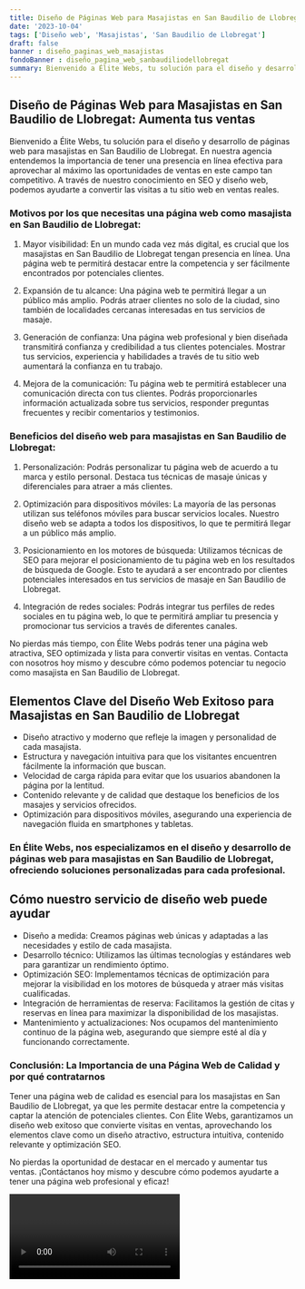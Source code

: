 ```yaml
---
title: Diseño de Páginas Web para Masajistas en San Baudilio de Llobregat
date: '2023-10-04'
tags: ['Diseño web', 'Masajistas', 'San Baudilio de Llobregat']
draft: false
banner : diseño_paginas_web_masajistas
fondoBanner : diseño_pagina_web_sanbaudiliodellobregat
summary: Bienvenido a Élite Webs, tu solución para el diseño y desarrollo de páginas web para masajistas en San Baudilio de Llobregat. En nuestra agencia entendemos la importancia de tener una presencia en línea efectiva para aprovechar al máximo las oportunidades de ventas en este campo tan competitivo. A través de nuestro conocimiento en SEO y diseño web, podemos ayudarte a convertir las visitas a tu sitio web en ventas reales.
---
```


## Diseño de Páginas Web para Masajistas en San Baudilio de Llobregat: Aumenta tus ventas

Bienvenido a Élite Webs, tu solución para el diseño y desarrollo de páginas web para masajistas en San Baudilio de Llobregat. En nuestra agencia entendemos la importancia de tener una presencia en línea efectiva para aprovechar al máximo las oportunidades de ventas en este campo tan competitivo. A través de nuestro conocimiento en SEO y diseño web, podemos ayudarte a convertir las visitas a tu sitio web en ventas reales.

### Motivos por los que necesitas una página web como masajista en San Baudilio de Llobregat:

1. Mayor visibilidad: En un mundo cada vez más digital, es crucial que los masajistas en San Baudilio de Llobregat tengan presencia en línea. Una página web te permitirá destacar entre la competencia y ser fácilmente encontrados por potenciales clientes.

2. Expansión de tu alcance: Una página web te permitirá llegar a un público más amplio. Podrás atraer clientes no solo de la ciudad, sino también de localidades cercanas interesadas en tus servicios de masaje.

3. Generación de confianza: Una página web profesional y bien diseñada transmitirá confianza y credibilidad a tus clientes potenciales. Mostrar tus servicios, experiencia y habilidades a través de tu sitio web aumentará la confianza en tu trabajo.

4. Mejora de la comunicación: Tu página web te permitirá establecer una comunicación directa con tus clientes. Podrás proporcionarles información actualizada sobre tus servicios, responder preguntas frecuentes y recibir comentarios y testimonios.

### Beneficios del diseño web para masajistas en San Baudilio de Llobregat:

1. Personalización: Podrás personalizar tu página web de acuerdo a tu marca y estilo personal. Destaca tus técnicas de masaje únicas y diferenciales para atraer a más clientes.

2. Optimización para dispositivos móviles: La mayoría de las personas utilizan sus teléfonos móviles para buscar servicios locales. Nuestro diseño web se adapta a todos los dispositivos, lo que te permitirá llegar a un público más amplio.

3. Posicionamiento en los motores de búsqueda: Utilizamos técnicas de SEO para mejorar el posicionamiento de tu página web en los resultados de búsqueda de Google. Esto te ayudará a ser encontrado por clientes potenciales interesados en tus servicios de masaje en San Baudilio de Llobregat.

4. Integración de redes sociales: Podrás integrar tus perfiles de redes sociales en tu página web, lo que te permitirá ampliar tu presencia y promocionar tus servicios a través de diferentes canales.

No pierdas más tiempo, con Élite Webs podrás tener una página web atractiva, SEO optimizada y lista para convertir visitas en ventas. Contacta con nosotros hoy mismo y descubre cómo podemos potenciar tu negocio como masajista en San Baudilio de Llobregat.

<GifSeo />

<Cta />

## Elementos Clave del Diseño Web Exitoso para Masajistas en San Baudilio de Llobregat

- Diseño atractivo y moderno que refleje la imagen y personalidad de cada masajista.
- Estructura y navegación intuitiva para que los visitantes encuentren fácilmente la información que buscan.
- Velocidad de carga rápida para evitar que los usuarios abandonen la página por la lentitud.
- Contenido relevante y de calidad que destaque los beneficios de los masajes y servicios ofrecidos.
- Optimización para dispositivos móviles, asegurando una experiencia de navegación fluida en smartphones y tabletas.

### En Élite Webs, nos especializamos en el diseño y desarrollo de páginas web para masajistas en San Baudilio de Llobregat, ofreciendo soluciones personalizadas para cada profesional. 

## Cómo nuestro servicio de diseño web puede ayudar

- Diseño a medida: Creamos páginas web únicas y adaptadas a las necesidades y estilo de cada masajista.
- Desarrollo técnico: Utilizamos las últimas tecnologías y estándares web para garantizar un rendimiento óptimo.
- Optimización SEO: Implementamos técnicas de optimización para mejorar la visibilidad en los motores de búsqueda y atraer más visitas cualificadas.
- Integración de herramientas de reserva: Facilitamos la gestión de citas y reservas en línea para maximizar la disponibilidad de los masajistas.
- Mantenimiento y actualizaciones: Nos ocupamos del mantenimiento continuo de la página web, asegurando que siempre esté al día y funcionando correctamente.

### Conclusión: La Importancia de una Página Web de Calidad y por qué contratarnos

Tener una página web de calidad es esencial para los masajistas en San Baudilio de Llobregat, ya que les permite destacar entre la competencia y captar la atención de potenciales clientes. Con Élite Webs, garantizamos un diseño web exitoso que convierte visitas en ventas, aprovechando los elementos clave como un diseño atractivo, estructura intuitiva, contenido relevante y optimización SEO.

No pierdas la oportunidad de destacar en el mercado y aumentar tus ventas. ¡Contáctanos hoy mismo y descubre cómo podemos ayudarte a tener una página web profesional y eficaz!

<Video />

<CtaBot job='Masajistas' city='San Baudilio de Llobregat'/>

<Gmaps query='San Baudilio de Llobregat+españa+maps' />